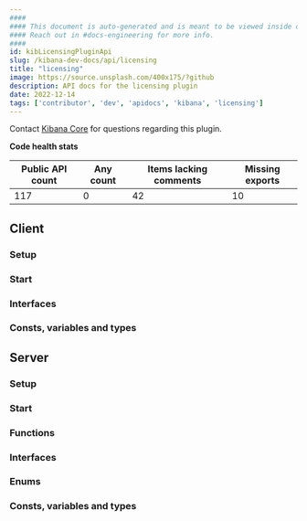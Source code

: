 ```yaml
---
####
#### This document is auto-generated and is meant to be viewed inside our experimental, new docs system.
#### Reach out in #docs-engineering for more info.
####
id: kibLicensingPluginApi
slug: /kibana-dev-docs/api/licensing
title: "licensing"
image: https://source.unsplash.com/400x175/?github
description: API docs for the licensing plugin
date: 2022-12-14
tags: ['contributor', 'dev', 'apidocs', 'kibana', 'licensing']
---
```




Contact [Kibana Core](https://github.com/orgs/elastic/teams/kibana-core) for questions regarding this plugin.

**Code health stats**

| Public API count  | Any count | Items lacking comments | Missing exports |
|-------------------|-----------|------------------------|-----------------|
| 117 | 0 | 42 | 10 |

## Client

### Setup
<DocDefinitionList data={[licensingObj.client.setup]}/>

### Start
<DocDefinitionList data={[licensingObj.client.start]}/>

### Interfaces
<DocDefinitionList data={licensingObj.client.interfaces}/>

### Consts, variables and types
<DocDefinitionList data={licensingObj.client.misc}/>

## Server

### Setup
<DocDefinitionList data={[licensingObj.server.setup]}/>

### Start
<DocDefinitionList data={[licensingObj.server.start]}/>

### Functions
<DocDefinitionList data={licensingObj.server.functions}/>

### Interfaces
<DocDefinitionList data={licensingObj.server.interfaces}/>

### Enums
<DocDefinitionList data={licensingObj.server.enums}/>

### Consts, variables and types
<DocDefinitionList data={licensingObj.server.misc}/>

